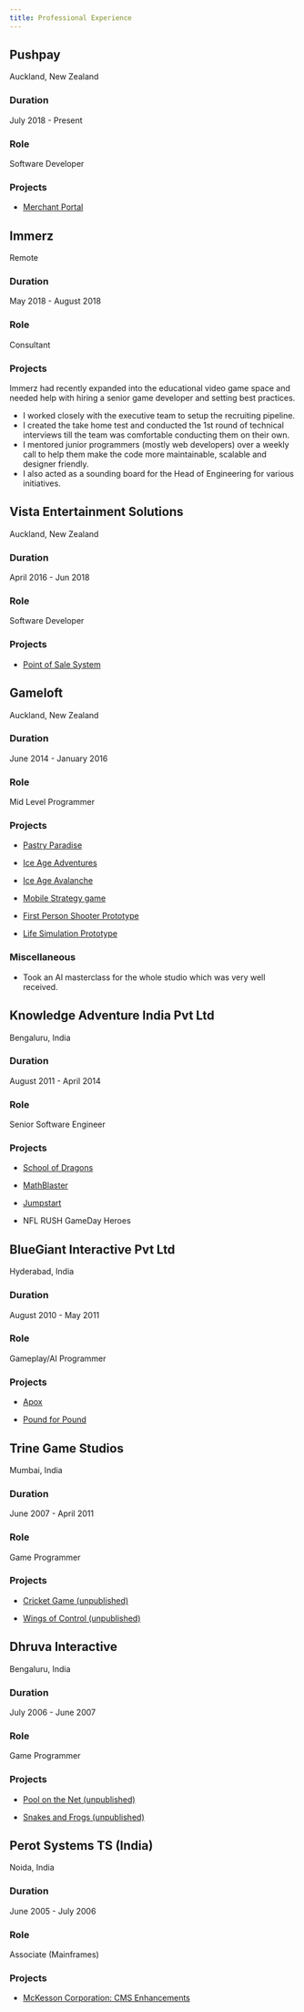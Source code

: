 ```yaml
---
title: Professional Experience
---
```


<!-- markdownlint-disable no-duplicate-header -->

## Pushpay

Auckland, New Zealand

### Duration

July 2018 - Present

### Role

Software Developer

### Projects

-   [Merchant Portal](/cv/professional-projects/merchant-portal-pushpay)

## Immerz

Remote

### Duration

May 2018 - August 2018

### Role

Consultant

### Projects

Immerz had recently expanded into the educational video game space and needed help with hiring a senior game developer
and setting best practices.

-   I worked closely with the executive team to setup the recruiting pipeline.
-   I created the take home test and conducted the 1st round of technical interviews till the team was comfortable
    conducting them on their own.
-   I mentored junior programmers (mostly web developers) over a weekly call to help them make the code more
    maintainable, scalable and designer friendly.
-   I also acted as a sounding board for the Head of Engineering for various initiatives.

## Vista Entertainment Solutions

Auckland, New Zealand

### Duration

April 2016 - Jun 2018

### Role

Software Developer

### Projects

-   [Point of Sale System](/cv/professional-projects/point-of-sale-system)

## Gameloft

Auckland, New Zealand

### Duration

June 2014 - January 2016

### Role

Mid Level Programmer

### Projects

-   [Pastry Paradise](/cv/professional-projects/pastry-paradise)

-   [Ice Age Adventures](/cv/professional-projects/ice-age-adventures)

-   [Ice Age Avalanche](/cv/professional-projects/ice-age-avalanche)

-   [Mobile Strategy game](/cv/professional-projects/mobile-strategy-game-unpublished)

-   [First Person Shooter Prototype](/cv/professional-projects/first-person-shooter-prototype)

-   [Life Simulation Prototype](/cv/professional-projects/life-simulation-prototype)

### Miscellaneous

-   Took an AI masterclass for the whole studio which was very well received.

## Knowledge Adventure India Pvt Ltd

Bengaluru, India

### Duration

August 2011 - April 2014

### Role

Senior Software Engineer

### Projects

-   [School of Dragons](/cv/professional-projects/schoolofdragons)

-   [MathBlaster](/cv/professional-projects/mathblaster)

-   [Jumpstart](/cv/professional-projects/jumpstart)

-   NFL RUSH GameDay Heroes

## BlueGiant Interactive Pvt Ltd

Hyderabad, India

### Duration

August 2010 - May 2011

### Role

Gameplay/AI Programmer

### Projects

-   [Apox](/cv/professional-projects/apox)

-   [Pound for Pound](/cv/professional-projects/pound-pound)

## Trine Game Studios

Mumbai, India

### Duration

June 2007 - April 2011

### Role

Game Programmer

### Projects

-   [Cricket Game (unpublished)](/cv/professional-projects/cricket-game-unpublished)

-   [Wings of Control (unpublished)](/cv/professional-projects/wingsofcontrolunpublished)

## Dhruva Interactive

Bengaluru, India

### Duration

July 2006 - June 2007

### Role

Game Programmer

### Projects

-   [Pool on the Net (unpublished)](/cv/professional-projects/pool-net)

-   [Snakes and Frogs (unpublished)](/cv/professional-projects/snakes-frogs-unpublished)

## Perot Systems TS (India)

Noida, India

### Duration

June 2005 - July 2006

### Role

Associate (Mainframes)

### Projects

-   [McKesson Corporation: CMS Enhancements](/cv/professional-projects/mckesson-corporation-cms-enhancements)
